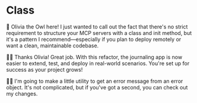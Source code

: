 # Class

🦉 Olivia the Owl here! I just wanted to call out the fact that there's no
strict requirement to structure your MCP servers with a class and init method,
but it's a pattern I recommend—especially if you plan to deploy remotely or want
a clean, maintainable codebase.

👨‍💼 Thanks Olivia! Great job. With this refactor, the journaling app is now
easier to extend, test, and deploy in real-world scenarios. You're set up for
success as your project grows!

🧝‍♂️ I'm going to make a little utility to get an error message from an error
object. It's not complicated, but if you've got a second, you
can <NextDiffLink>check out my changes</NextDiffLink>.
